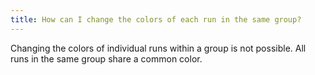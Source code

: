 ```yaml
---
title: How can I change the colors of each run in the same group?
---
```


Changing the colors of individual runs within a group is not possible. All runs in the same group share a common color.
